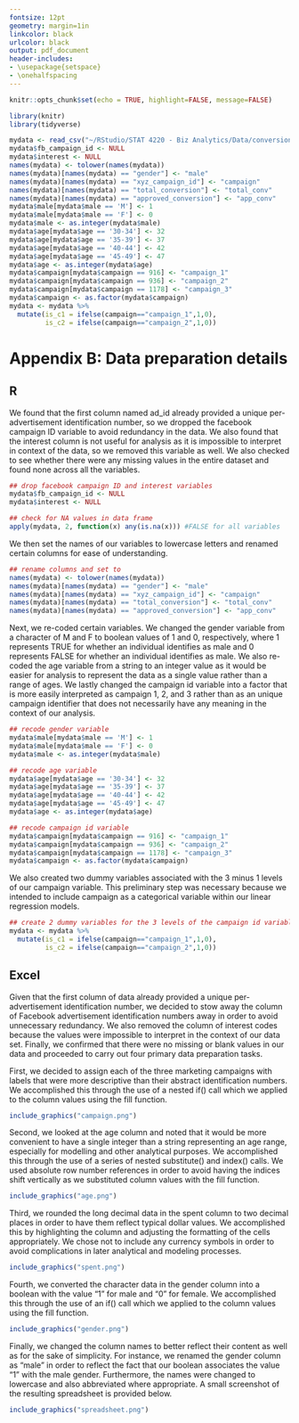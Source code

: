 ---
fontsize: 12pt
geometry: margin=1in
linkcolor: black
urlcolor: black
output: pdf_document
header-includes:
- \usepackage{setspace}
- \onehalfspacing
---

```{r setupB, include=FALSE}
knitr::opts_chunk$set(echo = TRUE, highlight=FALSE, message=FALSE)
```

```{r, echo = FALSE, warning = FALSE, message = FALSE, include = FALSE}
library(knitr)
library(tidyverse)

mydata <- read_csv("~/RStudio/STAT 4220 - Biz Analytics/Data/conversion.csv")
mydata$fb_campaign_id <- NULL
mydata$interest <- NULL
names(mydata) <- tolower(names(mydata))
names(mydata)[names(mydata) == "gender"] <- "male"
names(mydata)[names(mydata) == "xyz_campaign_id"] <- "campaign"
names(mydata)[names(mydata) == "total_conversion"] <- "total_conv"
names(mydata)[names(mydata) == "approved_conversion"] <- "app_conv"
mydata$male[mydata$male == 'M'] <- 1
mydata$male[mydata$male == 'F'] <- 0
mydata$male <- as.integer(mydata$male)
mydata$age[mydata$age == '30-34'] <- 32
mydata$age[mydata$age == '35-39'] <- 37
mydata$age[mydata$age == '40-44'] <- 42
mydata$age[mydata$age == '45-49'] <- 47
mydata$age <- as.integer(mydata$age)
mydata$campaign[mydata$campaign == 916] <- "campaign_1"
mydata$campaign[mydata$campaign == 936] <- "campaign_2"
mydata$campaign[mydata$campaign == 1178] <- "campaign_3"
mydata$campaign <- as.factor(mydata$campaign)
mydata <- mydata %>%
  mutate(is_c1 = ifelse(campaign=="campaign_1",1,0),
         is_c2 = ifelse(campaign=="campaign_2",1,0))
```

# Appendix B: Data preparation details {-}

## R {-}

We found that the first column named ad_id already provided a unique per-advertisement identification number, so we dropped the facebook campaign ID variable to avoid redundancy in the data. We also found that the interest column is not useful for analysis as it is impossible to interpret in context of the data, so we removed this variable as well. We also checked to see whether there were any missing values in the entire dataset and found none across all the variables.

```{r}
## drop facebook campaign ID and interest variables
mydata$fb_campaign_id <- NULL
mydata$interest <- NULL

## check for NA values in data frame
apply(mydata, 2, function(x) any(is.na(x))) #FALSE for all variables
```  

We then set the names of our variables to lowercase letters and renamed certain columns for ease of understanding. 

```{r}
## rename columns and set to 
names(mydata) <- tolower(names(mydata))
names(mydata)[names(mydata) == "gender"] <- "male"
names(mydata)[names(mydata) == "xyz_campaign_id"] <- "campaign"
names(mydata)[names(mydata) == "total_conversion"] <- "total_conv"
names(mydata)[names(mydata) == "approved_conversion"] <- "app_conv"
```  

Next, we re-coded certain variables. We changed the gender variable from a character of M and F to boolean values of 1 and 0, respectively, where 1 represents TRUE for whether an individual identifies as male and 0 represents FALSE for whether an individual identifies as male. We also re-coded the age variable from a string to an integer value as it would be easier for analysis to represent the data as a single value rather than a range of ages. We lastly changed the campaign id variable into a factor that is more easily interpreted as campaign 1, 2, and 3 rather than as an unique campaign identifier that does not necessarily have any meaning in the context of our analysis.

```{r}
## recode gender variable
mydata$male[mydata$male == 'M'] <- 1
mydata$male[mydata$male == 'F'] <- 0
mydata$male <- as.integer(mydata$male)

## recode age variable 
mydata$age[mydata$age == '30-34'] <- 32
mydata$age[mydata$age == '35-39'] <- 37
mydata$age[mydata$age == '40-44'] <- 42
mydata$age[mydata$age == '45-49'] <- 47
mydata$age <- as.integer(mydata$age)

## recode campaign id variable 
mydata$campaign[mydata$campaign == 916] <- "campaign_1"
mydata$campaign[mydata$campaign == 936] <- "campaign_2"
mydata$campaign[mydata$campaign == 1178] <- "campaign_3"
mydata$campaign <- as.factor(mydata$campaign)
```  

We also created two dummy variables associated with the 3 minus 1 levels of our campaign variable. This preliminary step was necessary because we intended to include campaign as a categorical variable within our linear regression models.

```{r}
## create 2 dummy variables for the 3 levels of the campaign id variable
mydata <- mydata %>%
  mutate(is_c1 = ifelse(campaign=="campaign_1",1,0),
         is_c2 = ifelse(campaign=="campaign_2",1,0))
```  

## Excel {-} 
Given that the first column of data already provided a unique per-advertisement identification number, we decided to stow away the column of Facebook advertisement identification numbers away in order to avoid unnecessary redundancy. We also removed the column of interest codes because the values were impossible to interpret in the context of our data set. Finally, we confirmed that there were no missing or blank values in our data and proceeded to carry out four primary data preparation tasks.
\newline

First, we decided to assign each of the three marketing campaigns with labels that were more descriptive than their abstract identification numbers. We accomplished this through the use of a nested if() call which we applied to the column values using the fill function.
\newline

```{r, out.width = "4in", echo=FALSE, fig.align="center"}
include_graphics("campaign.png")
```

Second, we looked at the age column and noted that it would be more convenient to have a single integer than a string representing an age range, especially for modelling and other analytical purposes. We accomplished this through the use of a series of nested substitute() and index() calls. We used absolute row number references in order to avoid having the indices shift vertically as we substituted column values with the fill function.
\newline

```{r, out.width = "4in", echo=FALSE, fig.align="center"}
include_graphics("age.png")
```

Third, we rounded the long decimal data in the spent column to two decimal places in order to have them reflect typical dollar values. We accomplished this by highlighting the column and adjusting the formatting of the cells appropriately. We chose not to include any currency symbols in order to avoid complications in later analytical and modeling processes.
\newline

```{r, out.width = "4in", echo=FALSE, fig.align="center"}
include_graphics("spent.png")
```

Fourth, we converted the character data in the gender column into a boolean with the value “1” for male and “0” for female. We accomplished this through the use of an if() call which we applied to the column values using the fill function.
\newline

```{r, out.width = "3in", echo=FALSE, fig.align="center"}
include_graphics("gender.png")
```

Finally, we changed the column names to better reflect their content as well as for the sake of simplicity. For instance, we renamed the gender column as “male” in order to reflect the fact that our boolean associates the value “1” with the male gender. Furthermore, the names were changed to lowercase and also abbreviated where appropriate. A small screenshot of the resulting spreadsheet is provided below.
\newline

```{r, out.width = "5in", echo=FALSE, fig.align="center"}
include_graphics("spreadsheet.png")
```